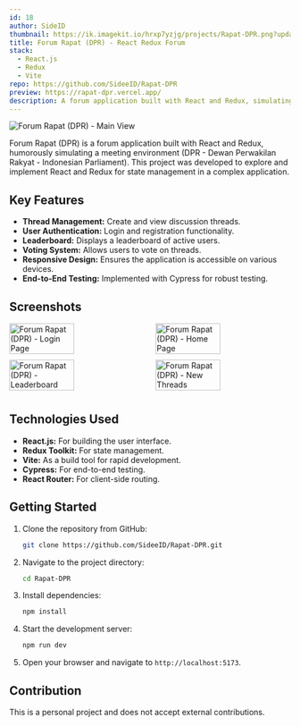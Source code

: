 ```yaml
---
id: 18
author: SideID
thumbnail: https://ik.imagekit.io/hrxp7yzjg/projects/Rapat-DPR.png?updatedAt=1742442501063
title: Forum Rapat (DPR) - React Redux Forum
stack:
  - React.js
  - Redux
  - Vite
repo: https://github.com/SideeID/Rapat-DPR
preview: https://rapat-dpr.vercel.app/
description: A forum application built with React and Redux, simulating a meeting environment (DPR - jokingly).
---
```


<img
  src="https://ik.imagekit.io/hrxp7yzjg/projects/Rapat-DPR.png?updatedAt=1742442501063"
  alt="Forum Rapat (DPR) - Main View"
  fetchPriority="high"
/>

Forum Rapat (DPR) is a forum application built with React and Redux, humorously simulating a meeting environment (DPR - Dewan Perwakilan Rakyat - Indonesian Parliament). This project was developed to explore and implement React and Redux for state management in a complex application.

## Key Features

* **Thread Management:** Create and view discussion threads.
* **User Authentication:** Login and registration functionality.
* **Leaderboard:** Displays a leaderboard of active users.
* **Voting System:** Allows users to vote on threads.
* **Responsive Design:** Ensures the application is accessible on various devices.
* **End-to-End Testing:** Implemented with Cypress for robust testing.

## Screenshots

<div style="display: flex; flex-wrap: wrap; justify-content: space-between;">
  <img
    src="https://ik.imagekit.io/hrxp7yzjg/projects/Rapat-DPR-login.png?updatedAt=1742442496869"
    alt="Forum Rapat (DPR) - Login Page"
    style="width: 48%; margin-bottom: 10px;"
  />
  <img
    src="https://ik.imagekit.io/hrxp7yzjg/projects/Rapat-DPR.png?updatedAt=1742442501063"
    alt="Forum Rapat (DPR) - Home Page"
    style="width: 48%; margin-bottom: 10px;"
  />
  <img
    src="https://ik.imagekit.io/hrxp7yzjg/projects/Rapat-DPR-leaderboard.png?updatedAt=1742448097426"
    alt="Forum Rapat (DPR) - Leaderboard"
    style="width: 48%; margin-bottom: 10px;"
  />
    <img
    src="https://ik.imagekit.io/hrxp7yzjg/projects/Rapat-DPR-newthreads.png?updatedAt=1742442500423"
    alt="Forum Rapat (DPR) - New Threads"
    style="width: 48%; margin-bottom: 10px;"
  />
</div>

## Technologies Used

* **React.js:** For building the user interface.
* **Redux Toolkit:** For state management.
* **Vite:** As a build tool for rapid development.
* **Cypress:** For end-to-end testing.
* **React Router:** For client-side routing.

## Getting Started

1.  Clone the repository from GitHub:

    ```bash
    git clone https://github.com/SideeID/Rapat-DPR.git
    ```

2.  Navigate to the project directory:

    ```bash
    cd Rapat-DPR
    ```

3.  Install dependencies:

    ```bash
    npm install
    ```

4.  Start the development server:

    ```bash
    npm run dev
    ```

5.  Open your browser and navigate to `http://localhost:5173`.

## Contribution

This is a personal project and does not accept external contributions.